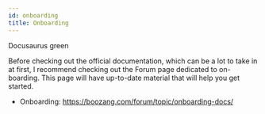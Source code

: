 ---
id: onboarding
title: Onboarding
---


<YouTubeEmbed embedId="IXJrW-D_-eQ">Docusaurus green</YouTubeEmbed>


Before checking out the official documentation, which can be a lot to take in at first, I recommend checking out the Forum page dedicated to on-boarding. This page will have up-to-date material that will help you get started.

- Onboarding: https://boozang.com/forum/topic/onboarding-docs/
